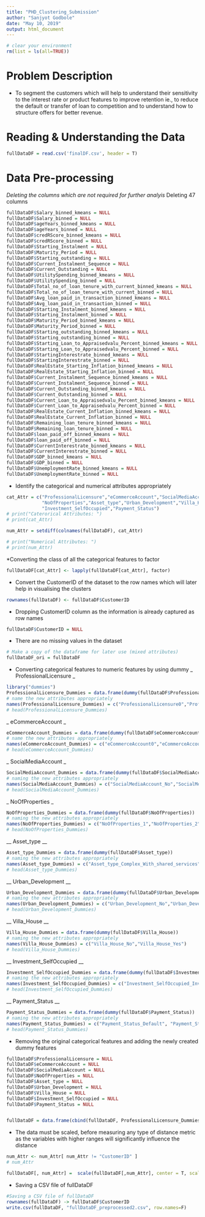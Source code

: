 ```yaml
---
title: "PHD_Clustering_Submission"
author: "Sanjyot Godbole"
date: "May 10, 2019"
output: html_document
---
```


```r
# clear your environment
rm(list = ls(all=TRUE))
```

# Problem Description

* To  segment the customers which will help to understand their sensitivity to the interest rate or product features to improve retention ie., to reduce the default or transfer of loan to competition and to understand how to structure offers for better revenue.

# Reading & Understanding the Data

```r
fullDataDF = read.csv('finalDF.csv', header = T)
```

# Data Pre-processing

*Deleting the columns which are not required for further analyis 
* Deleting 47 columns 

```r

fullDataDF$Salary_binned_kmeans = NULL
fullDataDF$Salary_binned = NULL
fullDataDF$ageYears_binned_kmeans = NULL
fullDataDF$ageYears_binned = NULL
fullDataDF$credRScore_binned_kmeans = NULL
fullDataDF$credRScore_binned = NULL
fullDataDF$Starting_Instalment = NULL
fullDataDF$Maturity_Period = NULL
fullDataDF$Starting_outstanding = NULL
fullDataDF$Current_Instalment_Sequence = NULL
fullDataDF$Current_Outstanding = NULL
fullDataDF$UtilitySpending_binned_kmeans = NULL
fullDataDF$UtilitySpending_binned = NULL
fullDataDF$Total_no_of_loan_tenure_with_current_binned_kmeans = NULL
fullDataDF$Total_no_of_loan_tenure_with_current_binned = NULL
fullDataDF$Avg_loan_paid_in_transaction_binned_kmeans = NULL
fullDataDF$Avg_loan_paid_in_transaction_binned = NULL
fullDataDF$Starting_Instalment_binned_kmeans = NULL
fullDataDF$Starting_Instalment_binned = NULL
fullDataDF$Maturity_Period_binned_kmeans = NULL
fullDataDF$Maturity_Period_binned = NULL
fullDataDF$Starting_outstanding_binned_kmeans = NULL
fullDataDF$Starting_outstanding_binned = NULL
fullDataDF$Starting_Loan_to_Appraisedvalu_Percent_binned_kmeans = NULL
fullDataDF$Starting_Loan_to_Appraisedvalu_Percent_binned = NULL
fullDataDF$StartingInterestrate_binned_kmeans = NULL
fullDataDF$StartingInterestrate_binned = NULL
fullDataDF$RealEstate_Starting_Inflation_binned_kmeans = NULL
fullDataDF$RealEstate_Starting_Inflation_binned = NULL
fullDataDF$Current_Instalment_Sequence_binned_kmeans = NULL
fullDataDF$Current_Instalment_Sequence_binned = NULL
fullDataDF$Current_Outstanding_binned_kmeans = NULL
fullDataDF$Current_Outstanding_binned = NULL
fullDataDF$Current_Loan_to_Appraisedvalu_Percent_binned_kmeans = NULL
fullDataDF$Current_Loan_to_Appraisedvalu_Percent_binned = NULL
fullDataDF$RealEstate_Current_Inflation_binned_kmeans = NULL
fullDataDF$RealEstate_Current_Inflation_binned = NULL
fullDataDF$Remaining_loan_tenure_binned_kmeans = NULL
fullDataDF$Remaining_loan_tenure_binned = NULL
fullDataDF$loan_paid_off_binned_kmeans = NULL
fullDataDF$loan_paid_off_binned = NULL
fullDataDF$CurrentInterestrate_binned_kmeans = NULL
fullDataDF$CurrentInterestrate_binned = NULL
fullDataDF$GDP_binned_kmeans = NULL
fullDataDF$GDP_binned = NULL
fullDataDF$UnemploymentRate_binned_kmeans = NULL
fullDataDF$UnemploymentRate_binned = NULL

```

* Identify the categorical and numerical attributes appropriately

```r
cat_Attr = c("ProfessionalLicensure","eCommerceAccount","SocialMediaAccount",
             "NoOfProperties","Asset_type","Urban_Development","Villa_House",
             "Investment_SelfOccupied","Payment_Status")
# print("Caterorical Attributes: ")
# print(cat_Attr)

```

```r
num_Attr = setdiff(colnames(fullDataDF), cat_Attr)

# print("Numerical Attributes: ")
# print(num_Attr)
```

*Converting the class of all the categorical features to factor

```r
fullDataDF[cat_Attr] <- lapply(fullDataDF[cat_Attr], factor)
```

* Convert the CustomerID of the dataset to the row names which will later help in visualising the clusters

```r
rownames(fullDataDF) <- fullDataDF$CustomerID

```

* Dropping CustomerID column as the information is already captured as row names

```r
fullDataDF$CustomerID = NULL
```

* There are no missing values in the dataset

```r
# Make a copy of the dataframe for later use (mixed attributes)
fullDataDF_ori = fullDataDF
```
 
* Converting categorical features to numeric features by using dummy
_ ProfessionalLicensure _

```r
library("dummies")
ProfessionalLicensure_Dummies = data.frame(dummy(fullDataDF$ProfessionalLicensure))
# name the new attributes appropriately
names(ProfessionalLicensure_Dummies) = c("ProfessionalLicensure0","ProfessionalLicensure1")
# head(ProfessionalLicensure_Dummies)
```

_ eCommerceAccount _

```r
eCommerceAccount_Dummies = data.frame(dummy(fullDataDF$eCommerceAccount))
# name the new attributes appropriately
names(eCommerceAccount_Dummies) = c("eCommerceAccount0","eCommerceAccount1")
# head(eCommerceAccount_Dummies)
```

_ SocialMediaAccount _

```r
SocialMediaAccount_Dummies = data.frame(dummy(fullDataDF$SocialMediaAccount))
# naming the new attributes appropriately
names(SocialMediaAccount_Dummies) = c("SocialMediaAccount_No","SocialMediaAccount_Yes")
# head(SocialMediaAccount_Dummies)
```

_ NoOfProperties _

```r
NoOfProperties_Dummies = data.frame(dummy(fullDataDF$NoOfProperties))
# naming the new attributes appropriately
names(NoOfProperties_Dummies) = c("NoOfProperties_1","NoOfProperties_2", "NoOfProperties_3","NoOfProperties_4")
# head(NoOfProperties_Dummies)
```

__ Asset_type __

```r
Asset_type_Dummies = data.frame(dummy(fullDataDF$Asset_type))
# naming the new attributes appropriately
names(Asset_type_Dummies) = c("Asset_type_Complex_With_shared_services", "Asset_type_No_shred_services")
# head(Asset_type_Dummies)
```

__ Urban_Development  __

```r
Urban_Development_Dummies = data.frame(dummy(fullDataDF$Urban_Development))
# naming the new attributes appropriately
names(Urban_Development_Dummies) = c("Urban_Development_No","Urban_Development_Yes")
# head(Urban_Development_Dummies)
```

__ Villa_House  __

```r
Villa_House_Dummies = data.frame(dummy(fullDataDF$Villa_House))
# naming the new attributes appropriately
names(Villa_House_Dummies) = c("Villa_House_No","Villa_House_Yes")
# head(Villa_House_Dummies)
```

__ Investment_SelfOccupied  __ 

```r
Investment_SelfOccupied_Dummies = data.frame(dummy(fullDataDF$Investment_SelfOccupied))
# naming the new attributes appropriately
names(Investment_SelfOccupied_Dummies) = c("Investment_SelfOccupied_Investment", "Investment_SelfOccupied_Self_Occupancy")
# head(Investment_SelfOccupied_Dummies)
```

__ Payment_Status  __ 

```r
Payment_Status_Dummies = data.frame(dummy(fullDataDF$Payment_Status))
# naming the new attributes appropriately
names(Payment_Status_Dummies) = c("Payment_Status_Default", "Payment_Status_Non-Payoff/Non-Default", "Payment_Status_Payoff")
# head(Payment_Status_Dummies)
```

* Removing the original categorical features and adding the newly created dummy features

```r
fullDataDF$ProfessionalLicensure = NULL
fullDataDF$eCommerceAccount = NULL
fullDataDF$SocialMediaAccount = NULL
fullDataDF$NoOfProperties = NULL
fullDataDF$Asset_type = NULL
fullDataDF$Urban_Development = NULL
fullDataDF$Villa_House = NULL
fullDataDF$Investment_SelfOccupied = NULL
fullDataDF$Payment_Status = NULL


fullDataDF = data.frame(cbind(fullDataDF, ProfessionalLicensure_Dummies, eCommerceAccount_Dummies, SocialMediaAccount_Dummies, NoOfProperties_Dummies, Asset_type_Dummies, Urban_Development_Dummies, Villa_House_Dummies, Investment_SelfOccupied_Dummies, Payment_Status_Dummies))
```

* The data must be scaled, before measuring any type of distance metric as the variables with higher ranges will significantly influence the distance

```r
num_Attr <- num_Attr[ num_Attr != "CustomerID" ]
# num_Attr
```

```r
fullDataDF[, num_Attr] =  scale(fullDataDF[,num_Attr], center = T, scale = T)
``` 

* Saving a CSV file of fullDataDF 

```r
#Saving a CSV file of fullDataDF  
rownames(fullDataDF) -> fullDataDF$CustomerID
write.csv(fullDataDF, "fullDataDF_preprocessed2.csv", row.names=F)
```


